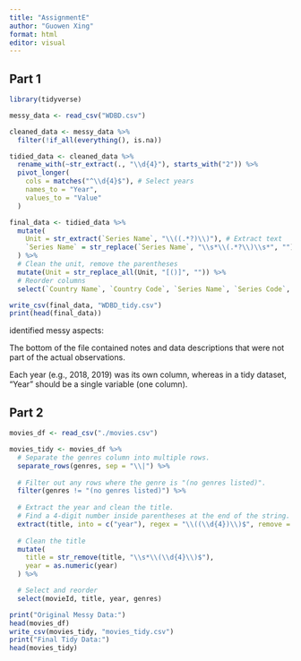 ```yaml
---
title: "AssignmentE"
author: "Guowen Xing"
format: html
editor: visual
---
```


## Part 1

```r
library(tidyverse)

messy_data <- read_csv("WDBD.csv")

cleaned_data <- messy_data %>%
  filter(!if_all(everything(), is.na))

tidied_data <- cleaned_data %>%
  rename_with(~str_extract(., "\\d{4}"), starts_with("2")) %>%
  pivot_longer(
    cols = matches("^\\d{4}$"), # Select years
    names_to = "Year",
    values_to = "Value"
  )

final_data <- tidied_data %>%
  mutate(
    Unit = str_extract(`Series Name`, "\\((.*?)\\)"), # Extract text
    `Series Name` = str_replace(`Series Name`, "\\s*\\(.*?\\)\\s*", "") # Remove unit
  ) %>%
  # Clean the unit, remove the parentheses
  mutate(Unit = str_replace_all(Unit, "[()]", "")) %>%
  # Reorder columns
  select(`Country Name`, `Country Code`, `Series Name`, `Series Code`, Year, Value, Unit)

write_csv(final_data, "WDBD_tidy.csv")
print(head(final_data))
```

identified messy aspects:

The bottom of the file contained notes and data descriptions that were not part of the actual observations.

Each year (e.g., 2018, 2019) was its own column, whereas in a tidy dataset, "Year" should be a single variable (one column).

## Part 2

```r
movies_df <- read_csv("./movies.csv")

movies_tidy <- movies_df %>%
  # Separate the genres column into multiple rows.
  separate_rows(genres, sep = "\\|") %>%
  
  # Filter out any rows where the genre is "(no genres listed)".
  filter(genres != "(no genres listed)") %>%
  
  # Extract the year and clean the title.
  # Find a 4-digit number inside parentheses at the end of the string.
  extract(title, into = c("year"), regex = "\\((\\d{4})\\)$", remove = FALSE) %>%
  
  # Clean the title
  mutate(
    title = str_remove(title, "\\s*\\(\\d{4}\\)$"),
    year = as.numeric(year)
  ) %>%

  # Select and reorder
  select(movieId, title, year, genres)

print("Original Messy Data:")
head(movies_df)
write_csv(movies_tidy, "movies_tidy.csv")
print("Final Tidy Data:")
head(movies_tidy)
```
